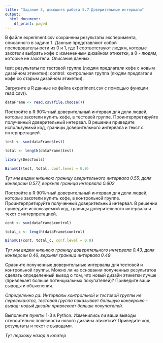 ---
title: "Задание 3, домашняя работа 5.7 Доверительные интервалы"
output:
  html_document:
    df_print: paged
---

В файле experiment.csv сохранены результаты эксперимента, описанного в задаче 1. Данные представляют собой последовательности из 0 и 1, где 1 соответствуют людям, которые захотели выбрать кофе с измененным дизайном этикетки, а 0 - людям, которые не захотели. Описание данных:

test: результаты по тестовой группе (людям предлагали кофе с новым дизайном этикетки); control: контрольная группа (людям предлагали кофе со старым дизайном этикетки).

Загрузите в R данные из файла experiment.csv с помощью функции read.csv().

```{r}
dataFrame <- read.csv(file.choose())
```

Постройте в R 90%-ный доверительный интервал для доли людей, которые захотели купить кофе, в тестовой группе. Проинтерпретируйте полученный доверительный интервал. В решении приведите используемый код, границы доверительного интервала и текст с интерпретацией.

```{r}
test <- sum(dataFrame$test)

total <- length(dataFrame$test)

library(DescTools)

BinomCI(test, total, conf.level = 0.9)
```
*Тут мы видим нижнюю границу оверительного интервала 0.55, доля конверсии 0.577, верхняя граница интервала 0.602*


Постройте в R 90%-ный доверительный интервал для доли людей, которые захотели купить кофе, в контрольной группе. Проинтерпретируйте полученный доверительный интервал. В решении приведите используемый код, границы доверительного интервала и текст с интерпретацией.

```{r}
cont <- sum(dataFrame$control)

total_c <- length(dataFrame$control)

BinomCI(cont, total_c, conf.level = 0.9)
```
*Тут мы видим нижнюю границу доверительного интервала 0.43, доля конверсии 0.46, верхняя граница интервала 0.49*

Сравните полученные доверительные интервалы для тестовой и контрольной группы. Можно ли на основании полученных результатов сделать определенный вывод о том, что новый дизайн этикетки лучше (привлекает больше потенциальных покупателей)? Приведите ваши выводы и объяснения.

*Определенно да. Интервалы контрольной и тестовой группы не пересекаются, тестовая группа показывает большую конверсию - вывод: новый дизайн привлекает больше покупателей.*

Выполните пункты 1-3 в Python. Изменились ли ваши выводы относительно полезности нового дизайна этикетки? Приведите код, результаты и текст с выводами.

*Тут перхожу назад в юпитер*


